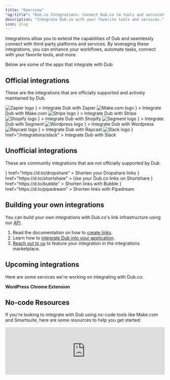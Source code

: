 ```yaml
---
title: "Overview"
"og:title": "Dub.co Integrations: Connect Dub.co to tools and services"
description: "Integrate Dub.co with your favorite tools and services."
icon: plug
---
```


Integrations allow you to extend the capabilities of Dub and seamlessly connect with third-party platforms and services. By leveraging these integrations, you can enhance your workflows, automate tasks, connect with your favorite tools, and more.

Below are some of the apps that integrate with Dub:

## Official integrations

These are the integrations that are officially supported and actively maintained by Dub.

<CardGroup cols={2}>
  <Card
    title="Zapier"
    href="/integrations/zapier"
    icon={
      <div className="h-8 w-8">
        <img
          src="https://dubassets.com/integrations/clzlmz336000fjeqynwhfv8vo_S4yz4ak"
          alt="Zapier logo"
          className="h-full w-full rounded-full"
        />
      </div>
    }
  >
    Integrate Dub with Zapier
  </Card>
  <Card
    title="Make.com"
    href="/integrations/make"
    icon={
      <div className="h-8 w-8">
        <img
          src="https://dubassets.com/integrations/clzlmyxup0001jeqyaka3dvdd_GSp2tii"
          alt="Make.com logo"
          className="h-full w-full rounded-full"
        />
      </div>
    }
  >
    Integrate Dub with Make.com
  </Card>
  <Card
    title="Stripe"
    href="/integrations/stripe"
    icon={
      <div className="h-8 w-8">
        <img
          src="https://dubassets.com/integrations/clzra1ya60001wnj4a89zcg9h_jtyaGa7"
          alt="Stripe logo"
          className="h-full w-full rounded-full"
        />
      </div>
    }
  >
    Integrate Dub with Stripe
  </Card>
  <Card
    title="Shopify"
    href="/integrations/shopify"
    icon={
      <div className="h-8 w-8">
        <img
          src="https://dubassets.com/integrations/int_iWOtrZgmcyU6XDwKr4AYYqLN_jUmF77W"
          alt="Shopify logo"
          className="h-full w-full rounded-full"
        />
      </div>
    }
  >
    Integrate Dub with Shopify
  </Card>
  <Card
    title="Segment"
    href="/integrations/segment"
    icon={
      <div className="h-8 w-8">
        <img
          src="https://dubassets.com/integrations/int_zGnSElTzimbz20OWnXerPoKv_Noy3Xhk"
          alt="Segment logo"
          className="h-full w-full rounded-full"
        />
      </div>
    }
  >
    Integrate Dub with Segment
  </Card>
  <Card
    title="Wordpress"
    href="/integrations/wordpress"
    icon={
      <div className="h-8 w-8">
        <img
          src="https://dubassets.com/integrations/clzrjifgn0004tyvlu72oxcc2_GrLz146"
          alt="Wordpress logo"
          className="h-full w-full rounded-full"
        />
      </div>
    }
  >
    Integrate Dub with Wordpress
  </Card>
  <Card
    title="Raycast"
    href="/integrations/raycast"
    icon={
      <div className="h-8 w-8">
        <img
          src="https://dubassets.com/integrations/clzlmyzlx0005jeqy95pjrwbz_Yg767eU"
          alt="Raycast logo"
          className="h-full w-full rounded-full"
        />
      </div>
    }
  >
    Integrate Dub with Raycast
  </Card>
  <Card
    title="Slack"
    icon={
      <div className="h-8 w-8">
        <img
          src="https://dubassets.com/integrations/clzu59rx9000110bm5fnlzwuj_GigJCRt"
          alt="Slack logo"
          className="h-full w-full rounded-full"
        />
      </div>
    }
    href="/integrations/slack"
  >
    Integrate Dub with Slack
  </Card>
</CardGroup>

## Unofficial integrations

These are community integrations that are not officially supported by Dub.

<CardGroup cols={2}>
  <Card
    title="Dropshare"
    icon={
      <svg
        enableBackground="new 0 0 192 192"
        version="1.1"
        viewBox="0 0 192 192"
        xmlSpace="preserve"
        xmlns="http://www.w3.org/2000/svg"
        className="h-8 w-8"
      >
        <path d="m116.79 161.25c-7.8555 0.43628-15.084-0.36078-22.154-2.6081-27.018-8.5872-40.897-32.967-33.371-60.333 7.1198-25.887 21.645-47.383 41.904-64.919 6.9466-6.0129 10.529-6.2819 17.175-0.56768 23.003 19.778 39.283 43.9 44.622 74.2 3.9883 22.633-12.605 45.743-36.448 52.036-3.6866 0.97296-7.5013 1.4603-11.728 2.1916m-27.913-23.617c4.471 3.2535 8.9669 6.4465 14.888 6.2448 3.0063-0.10246 5.2491-1.4134 5.7613-4.4785 0.48747-2.9174-1.2853-4.9677-3.8861-5.6374-8.279-2.132-13.581-7.1151-16.461-15.184-1.1455-3.2089-4.1126-5.0832-7.6864-3.491-3.4384 1.5319-4.8823 4.209-3.4146 8.1668 2.0992 5.661 5.902 9.9739 10.799 14.379z" />
        <path d="m69.528 52.549c7.0827-8.0213 14.148-15.547 22.636-22.382 0.50252 2.9362-1.2719 3.721-2.2755 4.8835-13.768 15.949-26.109 32.782-34.83 52.164-12.457 27.687-2.1361 51.367 18.137 67.354 1.4834 1.1697 3.6999 1.6931 4.1595 4.0898-2.3604 1.2021-4.244-0.30447-6.1145-1.0696-27.442-11.225-38.68-39.951-26.577-67.943 5.9541-13.771 14.856-25.598 24.865-37.097z" />
      </svg>
    }
    href="https://d.to/dropshare"
  >
    Shorten your Dropshare links
  </Card>
  <Card
    title="Shortshare"
    icon={
      <svg
        width="60px"
        height="32px"
        viewBox="0 0 85 45"
        version="1.1"
        xmlns="http://www.w3.org/2000/svg"
        xmlns:xlink="http://www.w3.org/1999/xlink"
      >
        <g
          id="Page-1"
          stroke="#000000"
          stroke-width="1"
          fill="none"
          fill-rule="evenodd"
        >
          <g
            id="logo-white"
            transform="translate(9.000000, 5.000000)"
            fill="#FFFFFF"
            fill-rule="nonzero"
          >
            <path
              d="M57.6097244,32.1946043 L49.8119122,23.5652379 L53.5118193,19.4200627 L67.5862069,35 L63.9246255,35 C61.5200013,35.0007178 59.2267988,33.9819624 57.6097244,32.1946043 Z"
              id="Path"
            ></path>
            <path
              d="M34.9290895,34.8902821 L17.6963401,34.8902821 C8.08232654,34.8902821 0.0952999167,27.2215366 0,17.6156725 C-0.0391754929,12.9622274 1.78340246,8.48541294 5.06383055,5.17890966 C8.34425864,1.87240639 12.8111401,0.00976830213 17.4729991,0.00442938709 L34.9261314,0.00442938709 C35.6366282,0.00443423288 36.313429,0.306790968 36.7868128,0.835677698 L46.2529184,11.3923836 L42.5596581,15.4984254 L33.5772113,5.52196924 L17.6549258,5.52196924 C11.0981686,5.52196924 5.62853447,10.7191168 5.52647802,17.2613215 C5.48137766,20.4541587 6.71945592,23.531968 8.96406106,25.8070052 C11.2086662,28.0820424 14.2727085,29.3646813 17.4715201,29.3683129 L33.5757322,29.3683129 L57.3889042,2.84219005 C59.0114655,1.03357429 61.3286169,0 63.7607765,0 L67.3667712,0 L36.7882918,34.0605103 C36.314758,34.5881564 35.6387601,34.8898579 34.9290895,34.8902821 L34.9290895,34.8902821 Z"
              id="Path"
            ></path>
          </g>
        </g>
      </svg>
    }
    href="https://d.to/shortshare"
  >
    Use your Dub.co links on Shortshare
  </Card>
  <Card
    title="Bubble"
    icon={
      <svg
        width="256px"
        height="276px"
        viewBox="0 0 256 276"
        version="1.1"
        xmlns="http://www.w3.org/2000/svg"
        preserveAspectRatio="xMidYMid"
        className="h-8 w-8"
      >
        <title>Bubble</title>
        <g>
          <path
            d="M156.687886,71.5306475 C131.928045,71.5306475 107.524298,82.1604077 88.8931172,103.059013 L88.8931172,0 L52.0240423,0 L52.0240423,173.506229 C52.0240423,173.510361 52.0240423,173.514494 52.0240423,173.519315 C52.0240423,229.845404 97.6852437,275.506605 154.012021,275.506605 C210.33811,275.506605 256,229.845404 256,173.519315 C256,117.193226 213.013974,71.5306475 156.687886,71.5306475 M154.012021,236.224775 C119.380066,236.224775 91.3051835,208.149893 91.3051835,173.518626 C91.3051835,138.886671 119.380066,110.811789 154.012021,110.811789 C188.643288,110.811789 216.71817,138.886671 216.71817,173.518626 C216.71817,208.150582 188.643288,236.224775 154.012021,236.224775"
            fill="#262626"
          ></path>
          <path
            d="M25.2199377,225.066041 C11.2909777,225.066041 1.0658141e-14,236.357707 1.0658141e-14,250.285979 C1.0658141e-14,264.21425 11.2909777,275.505916 25.2199377,275.505916 C39.1488977,275.505916 50.4398754,264.21425 50.4398754,250.285979 C50.4398754,236.357707 39.1488977,225.066041 25.2199377,225.066041"
            fill="#0000FF"
          ></path>
        </g>
      </svg>
    }
    href="https://d.to/bubble"
  >
    Shorten links with Bubble
  </Card>
  <Card
    title="Pipedream"
    icon={
      <svg
        enableBackground="new 0 0 600 600"
        version="1.1"
        viewBox="0 0 600 600"
        xmlSpace="preserve"
        xmlns="http://www.w3.org/2000/svg"
        className="h-8 w-8"
      >
        <path
          d="m413 601h-412v-600h600v600h-188m-249.49-374.5c2.13e-4 93.651 0.035782 187.3-0.10211 280.95-0.007019 4.7677 1.1727 6.2025 6.0619 6.152 24.327-0.25134 48.657-0.10834 72.987-0.12824 1.7477-0.001465 3.4952-0.19446 5.0492-0.28687v-105.64c0.7103 0.038513 1.1189-0.064697 1.3299 0.09433 0.79394 0.59842 1.5523 1.252 2.2729 1.9386 10.855 10.343 23.482 17.235 38.202 20.536 13.754 3.0848 27.621 4.5111 41.654 3.8274 41.472-2.0209 73.697-19.744 94.556-56.379 11.256-19.769 17.778-41.175 21.464-63.506 4.8599-29.442 4.9199-59.068 2.7362-88.712-1.6924-22.973-5.3217-45.622-13.603-67.302-10.566-27.662-27.689-49.597-56.101-60.187-33.964-12.66-68.366-13.049-102.57-0.19016-14.517 5.4573-27.194 13.949-39.095 24.427-4.8366-8.7217-9.6348-17.075-14.102-25.601-1.47-2.8053-3.1826-3.6822-6.2601-3.4362-11.125 0.88915-22.271 1.5068-33.407 2.2732-6.9087 0.4755-13.812 1.0345-21.073 1.5829 0 43.313 0 85.947 1.38e-4 129.58z"
          fill="#34D28B"
        />
        <path
          d="m163.51 226c-7.7e-5 -43.134-7.7e-5 -85.767-7.7e-5 -129.08 7.2617-0.5484 14.165-1.1074 21.073-1.5829 11.135-0.76641 22.282-1.3841 33.407-2.2732 3.0774-0.24596 4.7901 0.63092 6.2601 3.4362 4.4677 8.5261 9.2659 16.879 14.102 25.601 11.901-10.479 24.579-18.97 39.095-24.427 34.204-12.859 68.606-12.47 102.57 0.19016 28.412 10.59 45.535 32.525 56.101 60.187 8.2808 21.681 11.91 44.329 13.603 67.302 2.1837 29.644 2.1236 59.27-2.7362 88.712-3.6861 22.331-10.208 43.737-21.464 63.506-20.859 36.635-53.084 54.358-94.556 56.379-14.033 0.68375-27.899-0.74255-41.654-3.8274-14.72-3.3014-27.347-10.193-38.202-20.536-0.72058-0.68655-1.4789-1.3402-2.2729-1.9386-0.211-0.15903-0.61964-0.055817-1.3299-0.09433v105.64c-1.554 0.092408-3.3015 0.2854-5.0492 0.28687-24.329 0.019897-48.66-0.12311-72.987 0.12824-4.8892 0.050537-6.0689-1.3843-6.0619-6.152 0.13789-93.651 0.10232-187.3 0.10205-281.45m116.41-57.756c-11.344 4.0749-21.357 10.208-28.822 19.795-1.7525 2.2504-2.9519 5.5924-2.9638 8.4383-0.18326 43.805-0.013077 87.611-0.26497 131.42-0.033584 5.8413 1.8959 10.108 5.549 14.271 16.857 19.213 38.371 23.786 62.562 20.29 18.379-2.6563 30.69-13.119 37.316-30.036 3.3137-8.4608 5.9928-17.341 7.5757-26.277 4.6788-26.412 4.1864-53.067 1.8481-79.672-1.0942-12.45-3.4579-24.725-8.878-36.174-5.7627-12.173-15.005-20.134-28.25-23.214-15.049-3.4998-30.019-3.3802-45.672 1.1632z"
          fill="#fff"
        />
        <path
          d="m280.3 168.15c15.266-4.4467 30.236-4.5663 45.285-1.0665 13.244 3.0802 22.487 11.041 28.25 23.214 5.4201 11.449 7.7837 23.724 8.878 36.174 2.3383 26.605 2.8307 53.26-1.8481 79.672-1.5829 8.9356-4.262 17.816-7.5757 26.277-6.6257 16.917-18.937 27.38-37.316 30.036-24.191 3.4964-45.705-1.077-62.562-20.29-3.6531-4.1637-5.5826-8.4301-5.549-14.271 0.25189-43.804 0.081711-87.61 0.26497-131.42 0.011917-2.8459 1.2114-6.1879 2.9638-8.4383 7.4656-9.5867 17.479-15.72 29.209-19.892z"
          fill="#34D28B"
        />
      </svg>
    }
    href="https://d.to/pipedream"
  >
    Shorten links with Pipedream
  </Card>
</CardGroup>

## Building your own integrations

You can build your own integrations with Dub.co's link infrastructure using our [API](/api-reference/introduction).

1. Read the documentation on how to [create links](/api-reference/endpoint/create-a-new-link).
2. Learn how to [integrate Dub into your application](/integrations/quickstart).
3. [Reach out to us](mailto:support@dub.co?subject=New%20Dub.co%20Integration) to feature your integration in the integrations marketplace.

## Upcoming integrations

Here are some services we're working on integrating with Dub.co:

<Card>
  <b>WordPress</b>
</Card>
<Card>
  <b>Chrome Extension</b>
</Card>

## No-code Resources

If you're looking to integrate with Dub using no-code tools like Make.com and Smartsuite, here are some resources to help you get started:

<iframe
  width="100%"
  className="aspect-video"
  src="https://www.youtube.com/embed/KQU3qqhuj3Q?si=riQPyNeRzDgP3VbC"
  title="YouTube video player"
  frameborder="0"
  allow="accelerometer; autoplay; clipboard-write; encrypted-media; gyroscope; picture-in-picture; web-share"
  referrerpolicy="strict-origin-when-cross-origin"
  allowfullscreen
/>

